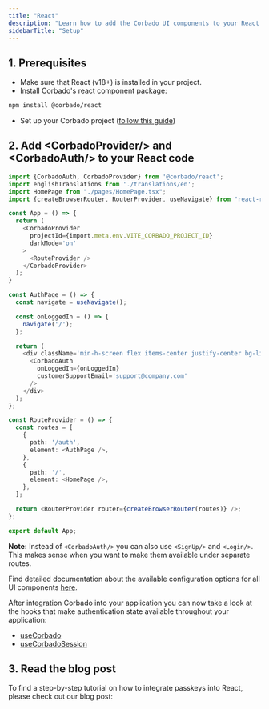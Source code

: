 ```yaml
---
title: "React"
description: "Learn how to add the Corbado UI components to your React application."
sidebarTitle: "Setup"
---
```




## 1. Prerequisites

* Make sure that React (v18+) is installed in your project.&#x20;
* Install Corbado's react component package:

```sh
npm install @corbado/react
```

* Set up your Corbado project ([follow this guide](/overview/getting-started))

## 2. Add \<CorbadoProvider/> and \<CorbadoAuth/> to your React code

```typescript App.tsx
import {CorbadoAuth, CorbadoProvider} from '@corbado/react';
import englishTranslations from './translations/en';
import HomePage from "./pages/HomePage.tsx";
import {createBrowserRouter, RouterProvider, useNavigate} from "react-router-dom";

const App = () => {
  return (
    <CorbadoProvider
      projectId={import.meta.env.VITE_CORBADO_PROJECT_ID}
      darkMode='on'
    >
      <RouteProvider />
    </CorbadoProvider>
  );
}

const AuthPage = () => {
  const navigate = useNavigate();

  const onLoggedIn = () => {
    navigate('/');
  };

  return (
    <div className='min-h-screen flex items-center justify-center bg-lightBrown'>
      <CorbadoAuth
        onLoggedIn={onLoggedIn}
        customerSupportEmail='support@company.com'
      />
    </div>
  );
};

const RouteProvider = () => {
  const routes = [
    {
      path: '/auth',
      element: <AuthPage />,
    },
    {
      path: '/',
      element: <HomePage />,
    },
  ];

  return <RouterProvider router={createBrowserRouter(routes)} />;
};

export default App;
```

**Note:** Instead of `<CorbadoAuth/>` you can also use `<SignUp/>` and `<Login/>`. This makes sense when you want to make them available under separate routes.

Find detailed documentation about the available configuration options for all UI components [here](/frontend-integration/ui-components).

After integration Corbado into your application you can now take a look at the hooks that make authentication state available throughout your application:

* [useCorbado](./usecorbado)
* [useCorbadoSession](./usecorbadosession)

## 3. Read the blog post

To find a step-by-step tutorial on how to integrate passkeys into React, please check out our blog post:

<Card href="https://www.corbado.com/blog/react-passkeys">
<Blogpost title="Building a React Passkey Login" />
</Card>
